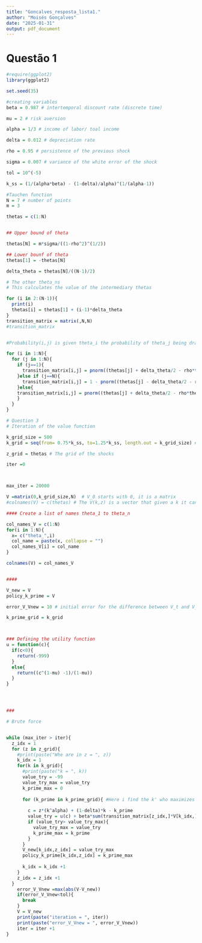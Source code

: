 ```yaml
---
title: "Goncalves_resposta_lista1."
author: "Moisés Gonçalves"
date: "2025-01-31"
output: pdf_document
---
```


# Questão 1 
```r
#require(ggplot2)
library(ggplot2)

set.seed(35)

#creating variables 
beta = 0.987 # intertemporal discount rate (discrete time)

mu = 2 # risk aversion

alpha = 1/3 # income of labor/ toal income 

delta = 0.012 # depreciation rate 

rho = 0.95 # persistence of the previous shock

sigma = 0.007 # variance of the white error of the shock

tol = 10^(-5)

k_ss = (1/(alpha*beta) - (1-delta)/alpha)^(1/(alpha-1))
```

```r
#Tauchen function
N = 7 # number of points 
m = 3

thetas = c(1:N)


## Upper bound of theta 

thetas[N] = m*sigma/((1-rho^2)^(1/2))

## Lower bounf of theta 
thetas[1] = -thetas[N]

delta_theta = thetas[N]/((N-1)/2)

# The other theta_ns
# This calculates the value of the intermediary thetas

for (i in 2:(N-1)){
  print(i)
  thetas[i] = thetas[1] + (i-1)*delta_theta
}
transition_matrix = matrix(,N,N)
#transition_matrix


#Probability(i,j) is given theta_i the probability of theta_j being draw in the next period

for (i in 1:N){
  for (j in 1:N){
    if (j==1){
      transition_matrix[i,j] = pnorm((thetas[j] + delta_theta/2 - rho*thetas[i])/sigma)
    }else if (j==N){
      transition_matrix[i,j] = 1 - pnorm((thetas[j] - delta_theta/2 - rho*thetas[i])/sigma)
    }else{
    transition_matrix[i,j] = pnorm((thetas[j] + delta_theta/2 - rho*thetas[i])/sigma) - pnorm((thetas[j] - delta_theta/2 - rho*thetas[i])/sigma)
    }
  }
}

```

```r
# Question 3
# Iteration of the value function

k_grid_size = 500
k_grid = seq(from= 0.75*k_ss, to=1.25*k_ss, length.out = k_grid_size) #Create grid for capital

z_grid = thetas # The grid of the shocks 

iter =0



max_iter = 20000

V =matrix(0,k_grid_size,N)  # V_0 starts with 0, it is a matrix
#colnames(V) = c(thetas) # The V(k,z) is a vector that given a k it can assume different values depending on the realization of the shock z

#### Create a list of names theta_1 to theta_n

col_names_V = c(1:N)
for(i in 1:N){
  x= c("theta_",i)
  col_name = paste(x, collapse = "")
  col_names_V[i] = col_name   
}

colnames(V) = col_names_V


####

V_new = V
policy_k_prime = V

error_V_Vnew = 10 # initial error for the difference between V_t and V_t+1

k_prime_grid = k_grid



### Defining the utility function
u = function(c){
  if(c<0){
    return(-999)
  }
  else{
    return((c^(1-mu) -1)/(1-mu))
  }
}




###

# Brute force 


while (max_iter > iter){
  z_idx = 1
  for (z in z_grid){
    #print(paste("Whe are in z = ", z))
    k_idx = 1
    for(k in k_grid){
      #print(paste("k = ", k))
      value_try = -99
      value_try_max = value_try
      k_prime_max = 0
      
      for (k_prime in k_prime_grid){ #Here i find the k' who maximizes the value function V given k and z
        
        c = z*(k^alpha) + (1-delta)*k - k_prime
        value_try = u(c) + beta*sum(transition_matrix[z_idx,]*V[k_idx,])
        if (value_try> value_try_max){
          value_try_max = value_try
          k_prime_max = k_prime
        }
      }
      V_new[k_idx,z_idx] = value_try_max
      policy_k_prime[k_idx,z_idx] = k_prime_max
      
      k_idx = k_idx +1
    }
    z_idx = z_idx +1
  }
    error_V_Vnew =max(abs(V-V_new))
    if(error_V_Vnew<tol){
      break
    }
    V = V_new
    print(paste("iteration = ", iter))
    print(paste("error_V_Vnew = ", error_V_Vnew))
    iter = iter +1
}



```

